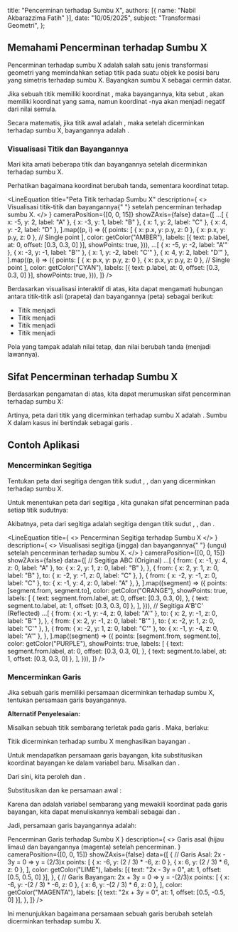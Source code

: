 
  title: "Pencerminan terhadap Sumbu X",
  authors: [{ name: "Nabil Akbarazzima Fatih" }],
  date: "10/05/2025",
  subject: "Transformasi Geometri",
};

## Memahami Pencerminan terhadap Sumbu X

Pencerminan terhadap sumbu X adalah salah satu jenis transformasi geometri yang memindahkan setiap titik pada suatu objek ke posisi baru yang simetris terhadap sumbu X. Bayangkan sumbu X sebagai cermin datar.

Jika sebuah titik <InlineMath math="P" /> memiliki koordinat <InlineMath math="(x,y)" />, maka bayangannya, kita sebut <InlineMath math="P'" />, akan memiliki koordinat <InlineMath math="x" /> yang sama, namun koordinat <InlineMath math="y" />-nya akan menjadi negatif dari nilai <InlineMath math="y" /> semula.

Secara matematis, jika titik awal adalah <InlineMath math="P(x,y)" />, maka setelah dicerminkan terhadap sumbu X, bayangannya adalah <InlineMath math="P'(x,-y)" />.

### Visualisasi Titik dan Bayangannya

Mari kita amati beberapa titik dan bayangannya setelah dicerminkan terhadap sumbu X.

Perhatikan bagaimana koordinat <InlineMath math="y" /> berubah tanda, sementara koordinat <InlineMath math="x" /> tetap.

<LineEquation
  title="Peta Titik terhadap Sumbu X"
  description={
    <>
      Visualisasi titik-titik <InlineMath math="A, B, C, D" /> dan bayangannya{" "}
      <InlineMath math="A', B', C', D'" /> setelah pencerminan terhadap sumbu X.
    </>
  }
  cameraPosition={[0, 0, 15]}
  showZAxis={false}
  data={[
    ...[
      { x: -5, y: 2, label: "A" },
      { x: -3, y: 1, label: "B" },
      { x: 1, y: 2, label: "C" },
      { x: 4, y: -2, label: "D" },
    ].map((p, i) => ({
      points: [
        { x: p.x, y: p.y, z: 0 },
        { x: p.x, y: p.y, z: 0 }, // Single point
      ],
      color: getColor("AMBER"),
      labels: [{ text: p.label, at: 0, offset: [0.3, 0.3, 0] }],
      showPoints: true,
    })),
    ...[
      { x: -5, y: -2, label: "A'" },
      { x: -3, y: -1, label: "B'" },
      { x: 1, y: -2, label: "C'" },
      { x: 4, y: 2, label: "D'" },
    ].map((p, i) => ({
      points: [
        { x: p.x, y: p.y, z: 0 },
        { x: p.x, y: p.y, z: 0 }, // Single point
      ],
      color: getColor("CYAN"),
      labels: [{ text: p.label, at: 0, offset: [0.3, 0.3, 0] }],
      showPoints: true,
    })),
  ]}
/>

Berdasarkan visualisasi interaktif di atas, kita dapat mengamati hubungan antara titik-titik asli (prapeta) dan bayangannya (peta) sebagai berikut:

- Titik <InlineMath math="A(-5,2)" /> menjadi <InlineMath math="A'(-5,-2)" />
- Titik <InlineMath math="B(-3,1)" /> menjadi <InlineMath math="B'(-3,-1)" />
- Titik <InlineMath math="C(1,2)" /> menjadi <InlineMath math="C'(1,-2)" />
- Titik <InlineMath math="D(4,-2)" /> menjadi <InlineMath math="D'(4,2)" />

Pola yang tampak adalah nilai <InlineMath math="x" /> tetap, dan nilai <InlineMath math="y" /> berubah tanda (menjadi lawannya).

## Sifat Pencerminan terhadap Sumbu X

Berdasarkan pengamatan di atas, kita dapat merumuskan sifat pencerminan terhadap sumbu X:

<BlockMath math="P(x,y) \xrightarrow{\text{Sumbu X}} P'(x,-y)" />

Artinya, peta dari titik <InlineMath math="P(x,y)" /> yang dicerminkan terhadap sumbu X adalah <InlineMath math="P'(x,-y)" />. Sumbu X dalam kasus ini bertindak sebagai garis <InlineMath math="y=0" />.

## Contoh Aplikasi

### Mencerminkan Segitiga

Tentukan peta dari segitiga <InlineMath math="ABC" /> dengan titik sudut <InlineMath math="A(-1,4)" />, <InlineMath math="B(2,1)" />, dan <InlineMath math="C(-2,-1)" /> yang dicerminkan terhadap sumbu X.

Untuk menentukan peta dari segitiga <InlineMath math="ABC" />, kita gunakan sifat pencerminan pada setiap titik sudutnya:

<div className="flex flex-col gap-4">
  <BlockMath math="A(-1,4) \xrightarrow{\text{Sumbu X}} A'(-1,-4)" />
  <BlockMath math="B(2,1) \xrightarrow{\text{Sumbu X}} B'(2,-1)" />
  <BlockMath math="C(-2,-1) \xrightarrow{\text{Sumbu X}} C'(-2,1)" />
</div>

Akibatnya, peta dari segitiga <InlineMath math="ABC" /> adalah segitiga <InlineMath math="A'B'C'" /> dengan titik sudut <InlineMath math="A'(-1,-4)" />, <InlineMath math="B'(2,-1)" />, dan <InlineMath math="C'(-2,1)" />.

<LineEquation
  title={
    <>
      Pencerminan Segitiga <InlineMath math="ABC" /> terhadap Sumbu X
    </>
  }
  description={
    <>
      Visualisasi segitiga <InlineMath math="ABC" /> (jingga) dan bayangannya{" "}
      <InlineMath math="A'B'C'" /> (ungu) setelah pencerminan terhadap sumbu X.
    </>
  }
  cameraPosition={[0, 0, 15]}
  showZAxis={false}
  data={[
    // Segitiga ABC (Original)
    ...[
      {
        from: { x: -1, y: 4, z: 0, label: "A" },
        to: { x: 2, y: 1, z: 0, label: "B" },
      },
      {
        from: { x: 2, y: 1, z: 0, label: "B" },
        to: { x: -2, y: -1, z: 0, label: "C" },
      },
      {
        from: { x: -2, y: -1, z: 0, label: "C" },
        to: { x: -1, y: 4, z: 0, label: "A" },
      },
    ].map((segment) => ({
      points: [segment.from, segment.to],
      color: getColor("ORANGE"),
      showPoints: true,
      labels: [
        {
          text: segment.from.label,
          at: 0,
          offset: [0.3, 0.3, 0],
        },
        { text: segment.to.label, at: 1, offset: [0.3, 0.3, 0] },
      ],
    })),
    // Segitiga A'B'C' (Reflected)
    ...[
      {
        from: { x: -1, y: -4, z: 0, label: "A'" },
        to: { x: 2, y: -1, z: 0, label: "B'" },
      },
      {
        from: { x: 2, y: -1, z: 0, label: "B'" },
        to: { x: -2, y: 1, z: 0, label: "C'" },
      },
      {
        from: { x: -2, y: 1, z: 0, label: "C'" },
        to: { x: -1, y: -4, z: 0, label: "A'" },
      },
    ].map((segment) => ({
      points: [segment.from, segment.to],
      color: getColor("PURPLE"),
      showPoints: true,
      labels: [
        {
          text: segment.from.label,
          at: 0,
          offset: [0.3, 0.3, 0],
        },
        { text: segment.to.label, at: 1, offset: [0.3, 0.3, 0] },
      ],
    })),
  ]}
/>

### Mencerminkan Garis

Jika sebuah garis memiliki persamaan <InlineMath math="2x - 3y = 0" /> dicerminkan terhadap sumbu X, tentukan persamaan garis bayangannya.

**Alternatif Penyelesaian:**

Misalkan sebuah titik sembarang <InlineMath math="P(a,b)" /> terletak pada garis <InlineMath math="2x - 3y = 0" />. Maka, berlaku:

<BlockMath math="2a - 3b = 0" />

Titik <InlineMath math="P(a,b)" /> dicerminkan terhadap sumbu X menghasilkan bayangan <InlineMath math="P'(a,-b)" />.

Untuk mendapatkan persamaan garis bayangan, kita substitusikan koordinat bayangan ke dalam variabel baru. Misalkan <InlineMath math="x' = a" /> dan <InlineMath math="y' = -b" />.

Dari sini, kita peroleh <InlineMath math="a = x'" /> dan <InlineMath math="b = -y'" />.

Substitusikan <InlineMath math="a = x'" /> dan <InlineMath math="b = -y'" /> ke persamaan awal <InlineMath math="2a - 3b = 0" />:

<div className="flex flex-col gap-4">
  <BlockMath math="2(x') - 3(-y') = 0" />
  <BlockMath math="2x' + 3y' = 0" />
</div>

Karena <InlineMath math="x'" /> dan <InlineMath math="y'" /> adalah variabel sembarang yang mewakili koordinat pada garis bayangan, kita dapat menuliskannya kembali sebagai <InlineMath math="x" /> dan <InlineMath math="y" />.

Jadi, persamaan garis bayangannya adalah:

<div className="flex flex-col gap-4">
  <BlockMath math="2x + 3y = 0" />
  <LineEquation
    title={
      <>
        Pencerminan Garis <InlineMath math="2x - 3y = 0" /> terhadap Sumbu X
      </>
    }
    description={
      <>
        Garis asal <InlineMath math="2x - 3y = 0" /> (hijau limau) dan
        bayangannya <InlineMath math="2x + 3y = 0" /> (magenta) setelah
        pencerminan.
      </>
    }
    cameraPosition={[0, 0, 15]}
    showZAxis={false}
    data={[
      {
        // Garis Asal: 2x - 3y = 0  => y = (2/3)x
        points: [
          { x: -6, y: (2 / 3) * -6, z: 0 },
          { x: 6, y: (2 / 3) * 6, z: 0 },
        ],
        color: getColor("LIME"),
        labels: [{ text: "2x - 3y = 0", at: 1, offset: [0.5, 0.5, 0] }],
      },
      {
        // Garis Bayangan: 2x + 3y = 0 => y = -(2/3)x
        points: [
          { x: -6, y: -(2 / 3) * -6, z: 0 },
          { x: 6, y: -(2 / 3) * 6, z: 0 },
        ],
        color: getColor("MAGENTA"),
        labels: [{ text: "2x + 3y = 0", at: 1, offset: [0.5, -0.5, 0] }],
      },
    ]}
  />
</div>

Ini menunjukkan bagaimana persamaan sebuah garis berubah setelah dicerminkan terhadap sumbu X.
